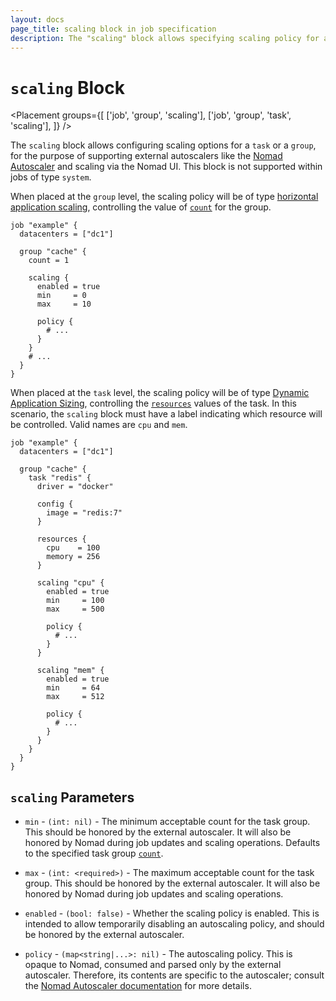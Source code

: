 ```yaml
---
layout: docs
page_title: scaling block in job specification
description: The "scaling" block allows specifying scaling policy for a task group
---
```


# `scaling` Block

<Placement
  groups={[
    ['job', 'group', 'scaling'],
    ['job', 'group', 'task', 'scaling'],
  ]}
/>

The `scaling` block allows configuring scaling options for a `task` or a
`group`, for the purpose of supporting external autoscalers like the
[Nomad Autoscaler](https://github.com/hashicorp/nomad-autoscaler) and scaling
via the Nomad UI. This block is not supported within jobs of type `system`.

When placed at the `group` level, the scaling policy will be of type
[horizontal application scaling][horizontal_app_scaling], controlling the value
of [`count`][] for the group.

```hcl
job "example" {
  datacenters = ["dc1"]

  group "cache" {
    count = 1

    scaling {
      enabled = true
      min     = 0
      max     = 10

      policy {
        # ...
      }
    }
    # ...
  }
}
```

When placed at the `task` level, the scaling policy will be of type
[Dynamic Application Sizing][das], controlling the [`resources`][] values of
the task. In this scenario, the `scaling` block must have a label indicating
which resource will be controlled. Valid names are `cpu` and `mem`.

```hcl
job "example" {
  datacenters = ["dc1"]

  group "cache" {
    task "redis" {
      driver = "docker"

      config {
        image = "redis:7"
      }

      resources {
        cpu    = 100
        memory = 256
      }

      scaling "cpu" {
        enabled = true
        min     = 100
        max     = 500

        policy {
          # ...
        }
      }

      scaling "mem" {
        enabled = true
        min     = 64
        max     = 512

        policy {
          # ...
        }
      }
    }
  }
}
```

## `scaling` Parameters

- `min` - <code>(int: nil)</code> - The minimum acceptable count for the task group.
  This should be honored by the external autoscaler. It will also be honored by Nomad
  during job updates and scaling operations. Defaults to the specified task group [`count`][].

- `max` - <code>(int: &lt;required&gt;)</code> - The maximum acceptable count for the task group.
  This should be honored by the external autoscaler. It will also be honored by Nomad
  during job updates and scaling operations.

- `enabled` - <code>(bool: false)</code> - Whether the scaling policy is enabled.
  This is intended to allow temporarily disabling an autoscaling policy, and should be
  honored by the external autoscaler.

- `policy` - <code>(map<string|...>: nil)</code> - The autoscaling policy. This is
  opaque to Nomad, consumed and parsed only by the external autoscaler. Therefore,
  its contents are specific to the autoscaler; consult the
  [Nomad Autoscaler documentation][autoscaling_policy] for more details.

[autoscaling_policy]: /nomad/tools/autoscaling/policy
[`count`]: /nomad/docs/job-specification/group#count 'Nomad Task Group specification'
[`resources`]: /nomad/docs/job-specification/task#resources 'Nomad Task specification'
[das]: /nomad/tools/autoscaling#dynamic-application-sizing
[horizontal_app_scaling]: /nomad/tools/autoscaling#horizontal-application-autoscaling
